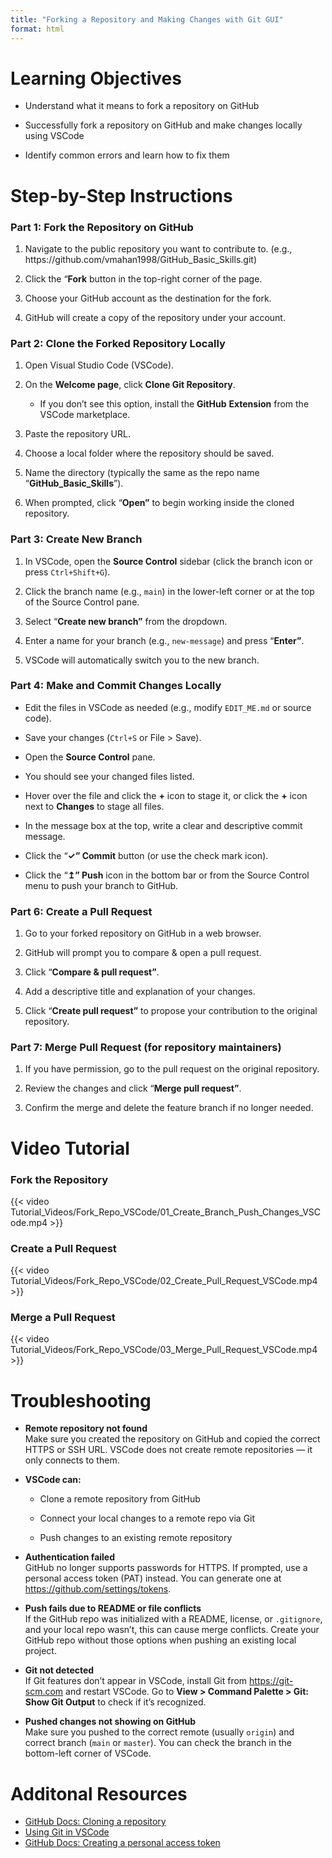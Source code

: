 ```yaml
---
title: "Forking a Repository and Making Changes with Git GUI"
format: html
---
```


# Learning Objectives {.unnumbered}

-   Understand what it means to fork a repository on GitHub

-   Successfully fork a repository on GitHub and make changes locally using VSCode

-   Identify common errors and learn how to fix them

# Step-by-Step Instructions {.unnumbered}

### Part 1: Fork the Repository on GitHub {.unnumbered}

1.  Navigate to the public repository you want to contribute to. (e.g., https://github.com/vmahan1998/GitHub_Basic_Skills.git)

2.  Click the "**Fork** button in the top-right corner of the page.

3.  Choose your GitHub account as the destination for the fork.

4.  GitHub will create a copy of the repository under your account.

### Part 2: Clone the Forked Repository Locally {.unnumbered}

1.  Open Visual Studio Code (VSCode).

2.  On the **Welcome page**, click **Clone Git Repository**.

    -   If you don’t see this option, install the **GitHub** **Extension** from the VSCode marketplace.

3.  Paste the repository URL.

4.  Choose a local folder where the repository should be saved.

5.  Name the directory (typically the same as the repo name "**GitHub_Basic_Skills**").

6.  When prompted, click "**Open"** to begin working inside the cloned repository.

### Part 3: Create New Branch {.unnumbered}

1.  In VSCode, open the **Source Control** sidebar (click the branch icon or press `Ctrl+Shift+G`).

2.  Click the branch name (e.g., `main`) in the lower-left corner or at the top of the Source Control pane.

3.  Select "**Create new branch"** from the dropdown.

4.  Enter a name for your branch (e.g., `new-message`) and press "**Enter"**.

5.  VSCode will automatically switch you to the new branch.

### Part 4: Make and Commit Changes Locally {.unnumbered}

-   Edit the files in VSCode as needed (e.g., modify `EDIT_ME.md` or source code).

<!-- -->

-   Save your changes (`Ctrl+S` or File \> Save).

<!-- -->

-   Open the **Source Control** pane.

<!-- -->

-   You should see your changed files listed.

<!-- -->

-   Hover over the file and click the **+** icon to stage it, or click the **+** icon next to **Changes** to stage all files.

<!-- -->

-   In the message box at the top, write a clear and descriptive commit message.

<!-- -->

-   Click the "**✓" Commit** button (or use the check mark icon).

<!-- -->

-   Click the "**↥" Push** icon in the bottom bar or from the Source Control menu to push your branch to GitHub.

### Part 6: Create a Pull Request {.unnumbered}

1.  Go to your forked repository on GitHub in a web browser.

2.  GitHub will prompt you to compare & open a pull request.

3.  Click "**Compare & pull request"**.

4.  Add a descriptive title and explanation of your changes.

5.  Click "**Create pull request"** to propose your contribution to the original repository.

### Part 7: Merge Pull Request (for repository maintainers) {.unnumbered}

1.  If you have permission, go to the pull request on the original repository.

2.  Review the changes and click "**Merge pull request"**.

3.  Confirm the merge and delete the feature branch if no longer needed.

# Video Tutorial {.unnumbered}

### Fork the Repository {.unnumbered}

{{< video Tutorial_Videos/Fork_Repo_VSCode/01_Create_Branch_Push_Changes_VSCode.mp4 >}}

### Create a Pull Request {.unnumbered}

{{< video Tutorial_Videos/Fork_Repo_VSCode/02_Create_Pull_Request_VSCode.mp4 >}}

### Merge a Pull Request {.unnumbered}

{{< video Tutorial_Videos/Fork_Repo_VSCode/03_Merge_Pull_Request_VSCode.mp4 >}}

# Troubleshooting {.unnumbered}

-   **Remote repository not found**\
    Make sure you created the repository on GitHub and copied the correct HTTPS or SSH URL. VSCode does not create remote repositories — it only connects to them.

-   **VSCode can:**

    -   Clone a remote repository from GitHub

    -   Connect your local changes to a remote repo via Git

    -   Push changes to an existing remote repository

-   **Authentication failed**\
    GitHub no longer supports passwords for HTTPS. If prompted, use a personal access token (PAT) instead. You can generate one at <https://github.com/settings/tokens>.

-   **Push fails due to README or file conflicts**\
    If the GitHub repo was initialized with a README, license, or `.gitignore`, and your local repo wasn’t, this can cause merge conflicts. Create your GitHub repo without those options when pushing an existing local project.

-   **Git not detected**\
    If Git features don’t appear in VSCode, install Git from <https://git-scm.com> and restart VSCode. Go to **View \> Command Palette \> Git: Show Git Output** to check if it’s recognized.

-   **Pushed changes not showing on GitHub**\
    Make sure you pushed to the correct remote (usually `origin`) and correct branch (`main` or `master`). You can check the branch in the bottom-left corner of VSCode.

# Additonal Resources {.unnumbered}

-   [GitHub Docs: Cloning a repository](https://docs.github.com/en/repositories/creating-and-managing-repositories/cloning-a-repository)
-   [Using Git in VSCode](https://code.visualstudio.com/docs/sourcecontrol/overview)
-   [GitHub Docs: Creating a personal access token](https://docs.github.com/en/authentication/keeping-your-account-and-data-secure/creating-a-personal-access-token)
